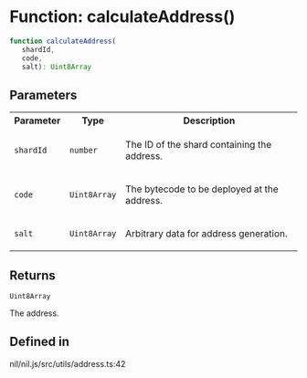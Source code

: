 # Function: calculateAddress()

```ts
function calculateAddress(
   shardId, 
   code, 
   salt): Uint8Array
```

## Parameters

<table>
<tr>
<th>Parameter</th>
<th>Type</th>
<th>Description</th>
</tr>
<tr>
<td>

`shardId`

</td>
<td>

`number`

</td>
<td>

The ID of the shard containing the address.

</td>
</tr>
<tr>
<td>

`code`

</td>
<td>

`Uint8Array`

</td>
<td>

The bytecode to be deployed at the address.

</td>
</tr>
<tr>
<td>

`salt`

</td>
<td>

`Uint8Array`

</td>
<td>

Arbitrary data for address generation.

</td>
</tr>
</table>

## Returns

`Uint8Array`

The address.

## Defined in

nil/nil.js/src/utils/address.ts:42

